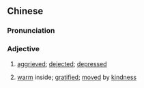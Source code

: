 {{also|窝心}}
==Chinese==
{{zh-forms|s=窝心}}

===Pronunciation===
{{zh-pron
|m=wōxīn
|c=wo1 sam1
|cat=a
}}

===Adjective===
{{zh-adj}}

# [[aggrieved]]; [[dejected]]; [[depressed]]
# {{lb|zh|Taiwan|Southern China}} [[warm]] inside; [[gratified]]; [[moved]] by [[kindness]]